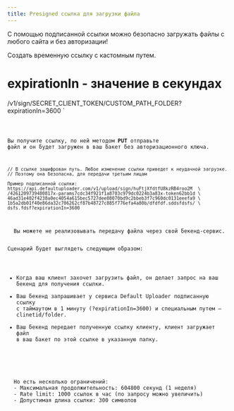 ```yaml
---
title: Presigned ссылка для загрузки файла
---
```



С помощью подписанной ссылки можно безопасно загружать файлы с любого сайта и без авторизации!

Создать временную ссылку с кастомным путем.

# expirationIn - значение в секундах
/v1/sign/SECRET_CLIENT_TOKEN/CUSTOM_PATH_FOLDER?expirationIn=3600
`

<Code code={code} lang="sh" title="METHOD: GET" />

Вы получите ссылку, по ней методом **PUT** отправьте файл и он будет загружен в ваш бакет без авторизационного ключа.

```
// В ссылке зашифрован путь. Любое изменение ссылки приведет к неудачной загрузке.
// Поэтому она безопасна, для передачи третьим лицам

Пример подписанной ссылки:
https://api.defaultuploader.com/v1/upload/sign/huFtjXfdtfU8kzRB4roo2M  \
/4261209739480817x-params7cdc34f921f1a8703c979dc0224b3a83x-token62bb1d \
46ad31e402f4238a0ec4054a615bec5727dee08070bd9c2bbeb3f7c960dc0131eeefa9 \
1b5a2db01f40e86da32c706262cf87b48727c885f776efa4a80b/dfdfdf.sddsfdsfs/ \
dsfs.fdsf?expirationIn=3600
```

<Aside title="Упрощенный вариент интеграции">
  Вы можете не реализовывать передачу файла через свой бекенд-сервис.

  Сценарий будет выглядеть следующим образом:
  - Когда ваш клиент захочет загрузить файл, он делает запрос на ваш бекенд для получения ссылки.
  - Ваш бекенд запрашивает у сервиса Default Uploader подписанную ссылку с таймаутом в 1 минуту (?expirationIn=3600)
  и специальным путем — clinetid/folder.
  - Ваш бекенд передает полученную ссылку клиенту, клиент загружает файл в ваш бакет по этой ссылке в указанную папку.
</Aside>

<Aside title="Можно генерировать сколько угодно подписанных ссылок" type="tip">
  Но есть несколько ограничений:
  - Максимальная продолжительность: 604800 секунд (1 неделя)
  - Rate limit: 1000 ссылок в час (по запросу можно увеличить)
  - Допустимая длина ссылки: 300 символов
</Aside>
